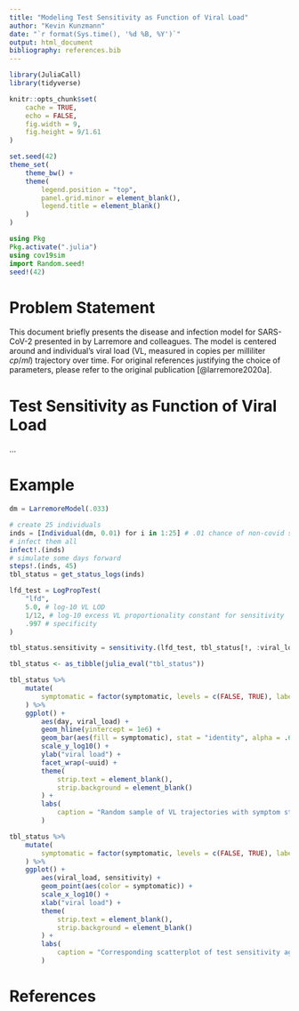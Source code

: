 ```yaml
---
title: "Modeling Test Sensitivity as Function of Viral Load"
author: "Kevin Kunzmann"
date: "`r format(Sys.time(), '%d %B, %Y')`"
output: html_document
bibliography: references.bib
---
```


```r
library(JuliaCall)
library(tidyverse)

knitr::opts_chunk$set(
	cache = TRUE,
	echo = FALSE,
	fig.width = 9,
	fig.height = 9/1.61
)

set.seed(42)
theme_set(
	theme_bw() + 
	theme(
		legend.position = "top",
		panel.grid.minor = element_blank(),
		legend.title = element_blank()
	)
)
```

```julia
using Pkg
Pkg.activate(".julia")
using cov19sim
import Random.seed!
seed!(42)
```



# Problem Statement

This document briefly presents the disease and infection model for SARS-CoV-2
presented in by Larremore and colleagues.
The model is centered around and individual's viral load 
(VL, measured in copies per milliliter $cp/ml$) trajectory over time.
For original references justifying the choice of parameters, 
please refer to the original publication [@larremore2020a].


# Test Sensitivity as Function of Viral Load

...



# Example

```julia
dm = LarremoreModel(.033)

# create 25 individuals
inds = [Individual(dm, 0.01) for i in 1:25] # .01 chance of non-covid symptoms
# infect them all
infect!.(inds)
# simulate some days forward
steps!.(inds, 45)
tbl_status = get_status_logs(inds)

lfd_test = LogPropTest(
	"lfd", 
	5.0, # log-10 VL LOD 
	1/12, # log-10 excess VL proportionality constant for sensitivity
	.997 # specificity
)

tbl_status.sensitivity = sensitivity.(lfd_test, tbl_status[!, :viral_load])
```

```r
tbl_status <- as_tibble(julia_eval("tbl_status"))
```

```r
tbl_status %>%
	mutate(
		symptomatic = factor(symptomatic, levels = c(FALSE, TRUE), labels = c("non-symptomatic", "symptomatic"))
	) %>%
	ggplot() +
		aes(day, viral_load) +
	 	geom_hline(yintercept = 1e6) +
		geom_bar(aes(fill = symptomatic), stat = "identity", alpha = .66) +
		scale_y_log10() +
		ylab("viral load") +
		facet_wrap(~uuid) +
		theme(
			strip.text = element_blank(),
			strip.background = element_blank()
		) + 
		labs(
			caption = "Random sample of VL trajectories with symptom status; black line indicates infectivity threshold."
		)
```

```r
tbl_status %>%
	mutate(
		symptomatic = factor(symptomatic, levels = c(FALSE, TRUE), labels = c("non-symptomatic", "symptomatic"))
	) %>%
	ggplot() +
		aes(viral_load, sensitivity) +
		geom_point(aes(color = symptomatic)) +
		scale_x_log10() +
		xlab("viral load") +
		theme(
			strip.text = element_blank(),
			strip.background = element_blank()
		) + 
		labs(
			caption = "Corresponding scatterplot of test sensitivity against VL (log scale); color corresponds to syptom status."
		)
```



# References
